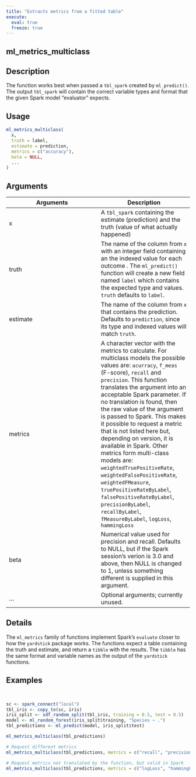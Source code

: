 ```yaml
---
title: "Extracts metrics from a fitted table"
execute:
  eval: true
  freeze: true
---
```


## ml_metrics_multiclass

## Description
The function works best when passed a `tbl_spark` created by `ml_predict()`. The output `tbl_spark` will contain the correct variable types and format that the given Spark model "evaluator" expects.


## Usage
```r
ml_metrics_multiclass(
  x,
  truth = label,
  estimate = prediction,
  metrics = c("accuracy"),
  beta = NULL,
  ...
)
```

## Arguments
|Arguments|Description|
|---|---|
| x | A `tbl_spark` containing the estimate (prediction) and the truth (value of what actually happened) |
| truth | The name of the column from `x` with an integer field containing an the indexed value for each outcome . The `ml_predict()` function will create a new field named `label` which contains the expected type and values. `truth` defaults to `label`. |
| estimate | The name of the column from `x` that contains the prediction. Defaults to `prediction`, since its type and indexed values will match `truth`. |
| metrics | A character vector with the metrics to calculate. For multiclass models the possible values are: `acurracy`, `f_meas` (F-score), `recall` and `precision`. This function translates the argument into an acceptable Spark parameter. If no translation is found, then the raw value of the argument is passed to Spark. This makes it possible to request a metric that is not listed here but, depending on version, it is available in Spark. Other metrics form multi-class models are: `weightedTruePositiveRate`, `weightedFalsePositiveRate`, `weightedFMeasure`, `truePositiveRateByLabel`, `falsePositiveRateByLabel`, `precisionByLabel`, `recallByLabel`, `fMeasureByLabel`, `logLoss`, `hammingLoss` |
| beta | Numerical value used for precision and recall. Defaults to NULL, but if the Spark session's verion is 3.0 and above, then NULL is changed to 1, unless something different is supplied in this argument. |
| ... | Optional arguments; currently unused. |

## Details
The `ml_metrics` family of functions implement Spark's `evaluate` closer to how the `yardstick` package works. The functions expect a table containing the truth and estimate, and return a `tibble` with the results. The `tibble` has the same format and variable names as the output of the `yardstick` functions.







## Examples
```r


sc <- spark_connect("local")
tbl_iris <- copy_to(sc, iris)
iris_split <- sdf_random_split(tbl_iris, training = 0.5, test = 0.5)
model <- ml_random_forest(iris_split$training, "Species ~ .")
tbl_predictions <- ml_predict(model, iris_split$test)

ml_metrics_multiclass(tbl_predictions)

# Request different metrics
ml_metrics_multiclass(tbl_predictions, metrics = c("recall", "precision"))

# Request metrics not translated by the function, but valid in Spark
ml_metrics_multiclass(tbl_predictions, metrics = c("logLoss", "hammingLoss"))


```
